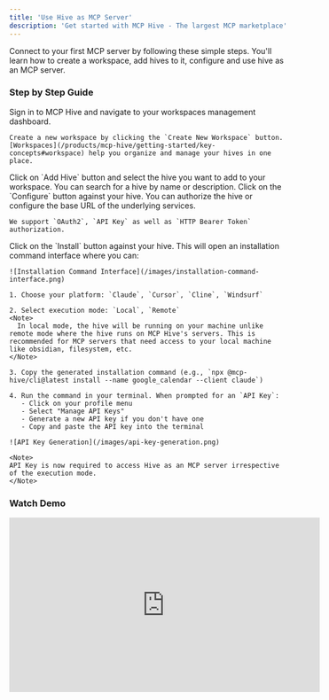 ```yaml
---
title: 'Use Hive as MCP Server'
description: 'Get started with MCP Hive - The largest MCP marketplace'
---
```


Connect to your first MCP server by following these simple steps. You'll learn how to create a workspace, add hives to it, configure and use hive as an MCP server.

### Step by Step Guide
<Steps>
  <Step title="Create a Workspace">
    Sign in to MCP Hive and navigate to your workspaces management dashboard. 
    
    Create a new workspace by clicking the `Create New Workspace` button. [Workspaces](/products/mcp-hive/getting-started/key-concepts#workspace) help you organize and manage your hives in one place.
  </Step>
  
  <Step title="Add Hives">
    Click on `Add Hive` button and select the hive you want to add to your workspace. You can search for a hive by name or description.
  </Step>
  
  <Step title="Configure Authorization">
    Click on the `Configure` button against your hive. You can authorize the hive or configure the base URL of the underlying services.

    We support `OAuth2`, `API Key` as well as `HTTP Bearer Token` authorization.
  </Step>
  
  <Step title="Connect to MCP Server">
    Click on the `Install` button against your hive. This will open an installation command interface where you can:
    
    ![Installation Command Interface](/images/installation-command-interface.png)

    1. Choose your platform: `Claude`, `Cursor`, `Cline`, `Windsurf`

    2. Select execution mode: `Local`, `Remote`
    <Note>
      In local mode, the hive will be running on your machine unlike remote mode where the hive runs on MCP Hive's servers. This is recommended for MCP servers that need access to your local machine like obsidian, filesystem, etc.
    </Note>

    3. Copy the generated installation command (e.g., `npx @mcp-hive/cli@latest install --name google_calendar --client claude`)

    4. Run the command in your terminal. When prompted for an `API Key`:
       - Click on your profile menu
       - Select "Manage API Keys"
       - Generate a new API key if you don't have one
       - Copy and paste the API key into the terminal

    ![API Key Generation](/images/api-key-generation.png)

    <Note>
    API Key is now required to access Hive as an MCP server irrespective of the execution mode.
    </Note>
  </Step>
</Steps>

### Watch Demo
<iframe
  width="560"
  height="315"
  src="https://www.youtube.com/embed/pnyUEO6OjxY"
  title="MCP Hive Demo"
  frameborder="0"
  allow="accelerometer; autoplay; clipboard-write; encrypted-media; gyroscope; picture-in-picture"
  allowfullscreen
></iframe>